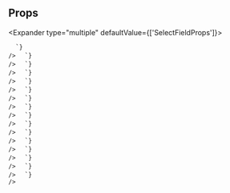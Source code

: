 
## Props

<Expander type="multiple" defaultValue={['SelectFieldProps']}>
  
<ExpanderItem title="SelectFieldProps" value="SelectFieldProps">
    <ReactMarkdown
      remarkPlugins={[remarkGfm]}
      children={`
| name | type | default | description |
| ---- | ---- | ------- | ----------- |
| options | string[] | - | List of option values for select dropdown |

      `}
    />

  </ExpanderItem>

<ExpanderItem title="AriaAttributes" value="AriaAttributes">
    <ReactMarkdown
      remarkPlugins={[remarkGfm]}
      children={`
| name | type | default | description |
| ---- | ---- | ------- | ----------- |
| aria-activedescendant | string | - | Identifies the currently active element when DOM focus is on a composite widget, textbox, group, or application. |
| aria-atomic | Booleanish | - | Indicates whether assistive technologies will present all, or only parts of, the changed region based on the change notifications defined by the aria-relevant attribute. |
| aria-autocomplete | "list" &#124; "none" &#124; "inline" &#124; "both" | - | Indicates whether inputting text could trigger display of one or more predictions of the user's intended value for an input and specifies how predictions would be presented if they are made. |
| aria-busy | Booleanish | - | Indicates an element is being modified and that assistive technologies MAY want to wait until the modifications are complete before exposing them to the user. |
| aria-checked | boolean &#124; "true" &#124; "false" &#124; "mixed" | - | Indicates the current "checked" state of checkboxes, radio buttons, and other widgets. @see aria-pressed @see aria-selected. |
| aria-colcount | number | - | Defines the total number of columns in a table, grid, or treegrid. @see aria-colindex. |
| aria-colindex | number | - | Defines an element's column index or position with respect to the total number of columns within a table, grid, or treegrid. @see aria-colcount @see aria-colspan. |
| aria-colspan | number | - | Defines the number of columns spanned by a cell or gridcell within a table, grid, or treegrid. @see aria-colindex @see aria-rowspan. |
| aria-controls | string | - | Identifies the element (or elements) whose contents or presence are controlled by the current element. @see aria-owns. |
| aria-current | boolean &#124; "time" &#124; "true" &#124; "false" &#124; "page" &#124; "step" &#124; "location" &#124; "date" | - | Indicates the element that represents the current item within a container or set of related elements. |
| aria-describedby | string | - | Identifies the element (or elements) that describes the object. @see aria-labelledby |
| aria-details | string | - | Identifies the element that provides a detailed, extended description for the object. @see aria-describedby. |
| aria-disabled | Booleanish | - | Indicates that the element is perceivable but disabled, so it is not editable or otherwise operable. @see aria-hidden @see aria-readonly. |
| aria-dropeffect | "link" &#124; "none" &#124; "copy" &#124; "execute" &#124; "move" &#124; "popup" | - | Indicates what functions can be performed when a dragged object is released on the drop target. @deprecated in ARIA 1.1 |
| aria-errormessage | string | - | Identifies the element that provides an error message for the object. @see aria-invalid @see aria-describedby. |
| aria-expanded | Booleanish | - | Indicates whether the element, or another grouping element it controls, is currently expanded or collapsed. |
| aria-flowto | string | - | Identifies the next element (or elements) in an alternate reading order of content which, at the user's discretion, allows assistive technology to override the general default of reading in document source order. |
| aria-grabbed | Booleanish | - | Indicates an element's "grabbed" state in a drag-and-drop operation. @deprecated in ARIA 1.1 |
| aria-haspopup | boolean &#124; "dialog" &#124; "menu" &#124; "true" &#124; "false" &#124; "grid" &#124; "listbox" &#124; "tree" | - | Indicates the availability and type of interactive popup element, such as menu or dialog, that can be triggered by an element. |
| aria-hidden | Booleanish | - | Indicates whether the element is exposed to an accessibility API. @see aria-disabled. |
| aria-invalid | boolean &#124; "true" &#124; "false" &#124; "grammar" &#124; "spelling" | - | Indicates the entered value does not conform to the format expected by the application. @see aria-errormessage. |
| aria-keyshortcuts | string | - | Indicates keyboard shortcuts that an author has implemented to activate or give focus to an element. |
| aria-label | string | - | Defines a string value that labels the current element. @see aria-labelledby. |
| aria-labelledby | string | - | Identifies the element (or elements) that labels the current element. @see aria-describedby. |
| aria-level | number | - | Defines the hierarchical level of an element within a structure. |
| aria-live | "off" &#124; "assertive" &#124; "polite" | - | Indicates that an element will be updated, and describes the types of updates the user agents, assistive technologies, and user can expect from the live region. |
| aria-modal | Booleanish | - | Indicates whether an element is modal when displayed. |
| aria-multiline | Booleanish | - | Indicates whether a text box accepts multiple lines of input or only a single line. |
| aria-multiselectable | Booleanish | - | Indicates that the user may select more than one item from the current selectable descendants. |
| aria-orientation | "horizontal" &#124; "vertical" | - | Indicates whether the element's orientation is horizontal, vertical, or unknown/ambiguous. |
| aria-owns | string | - | Identifies an element (or elements) in order to define a visual, functional, or contextual parent/child relationship between DOM elements where the DOM hierarchy cannot be used to represent the relationship. @see aria-controls. |
| aria-placeholder | string | - | Defines a short hint (a word or short phrase) intended to aid the user with data entry when the control has no value. A hint could be a sample value or a brief description of the expected format. |
| aria-posinset | number | - | Defines an element's number or position in the current set of listitems or treeitems. Not required if all elements in the set are present in the DOM. @see aria-setsize. |
| aria-pressed | boolean &#124; "true" &#124; "false" &#124; "mixed" | - | Indicates the current "pressed" state of toggle buttons. @see aria-checked @see aria-selected. |
| aria-readonly | Booleanish | - | Indicates that the element is not editable, but is otherwise operable. @see aria-disabled. |
| aria-relevant | "text" &#124; "additions" &#124; "additions removals" &#124; "additions text" &#124; "all" &#124; "removals" &#124; "removals additions" &#124; "removals text" &#124; "text additions" &#124; "text removals" | - | Indicates what notifications the user agent will trigger when the accessibility tree within a live region is modified. @see aria-atomic. |
| aria-required | Booleanish | - | Indicates that user input is required on the element before a form may be submitted. |
| aria-roledescription | string | - | Defines a human-readable, author-localized description for the role of an element. |
| aria-rowcount | number | - | Defines the total number of rows in a table, grid, or treegrid. @see aria-rowindex. |
| aria-rowindex | number | - | Defines an element's row index or position with respect to the total number of rows within a table, grid, or treegrid. @see aria-rowcount @see aria-rowspan. |
| aria-rowspan | number | - | Defines the number of rows spanned by a cell or gridcell within a table, grid, or treegrid. @see aria-rowindex @see aria-colspan. |
| aria-selected | Booleanish | - | Indicates the current "selected" state of various widgets. @see aria-checked @see aria-pressed. |
| aria-setsize | number | - | Defines the number of items in the current set of listitems or treeitems. Not required if all elements in the set are present in the DOM. @see aria-posinset. |
| aria-sort | "none" &#124; "ascending" &#124; "descending" &#124; "other" | - | Indicates if items in a table or grid are sorted in ascending or descending order. |
| aria-valuemax | number | - | Defines the maximum allowed value for a range widget. |
| aria-valuemin | number | - | Defines the minimum allowed value for a range widget. |
| aria-valuenow | number | - | Defines the current value for a range widget. @see aria-valuetext. |
| aria-valuetext | string | - | Defines the human readable text alternative of aria-valuenow for a range widget. |

      `}
    />

  </ExpanderItem>

<ExpanderItem title="AriaProps" value="AriaProps">
    <ReactMarkdown
      remarkPlugins={[remarkGfm]}
      children={`
| name | type | default | description |
| ---- | ---- | ------- | ----------- |
| ariaLabel | string | - |  |
| ariaValuetext | string | - |  |
| role | React.AriaRole | - |  |

      `}
    />

  </ExpanderItem>

<ExpanderItem title="Attributes" value="Attributes">
    <ReactMarkdown
      remarkPlugins={[remarkGfm]}
      children={`
| name | type | default | description |
| ---- | ---- | ------- | ----------- |
| key | Key | - |  |

      `}
    />

  </ExpanderItem>

<ExpanderItem title="BaseComponentProps" value="BaseComponentProps">
    <ReactMarkdown
      remarkPlugins={[remarkGfm]}
      children={`
| name | type | default | description |
| ---- | ---- | ------- | ----------- |
| as | ElementType | - |  |
| id | string | - | Unique identifier |
| className | string | - | Additional CSS class name for component |
| testId | string | - | Used to provide a &#96;data-testid&#96; attribute for testing purposes |

      `}
    />

  </ExpanderItem>

<ExpanderItem title="BaseStyleProps" value="BaseStyleProps">
    <ReactMarkdown
      remarkPlugins={[remarkGfm]}
      children={`
| name | type | default | description |
| ---- | ---- | ------- | ----------- |
| alignSelf | ResponsiveStyle&#60;StyleToken&#60;AlignSelf&#62;&#62; | - |  |
| backgroundColor | ResponsiveStyle&#60;StyleToken&#60;BackgroundColor&#62;&#62; | - |  |
| backgroundImage | ResponsiveStyle&#60;StyleToken&#60;BackgroundImage&#62;&#62; | - |  |
| border | ResponsiveStyle&#60;StyleToken&#60;Border&#60;0 &#124; (string & \{\})&#62;&#62;&#62; | - |  |
| borderRadius | ResponsiveStyle&#60;StyleToken&#60;BorderRadius&#60;0 &#124; (string & \{\})&#62;&#62;&#62; | - |  |
| bottom | ResponsiveStyle&#60;StyleToken&#60;Bottom&#60;0 &#124; (string & \{\})&#62;&#62;&#62; | - |  |
| boxShadow | ResponsiveStyle&#60;StyleToken&#60;BoxShadow&#62;&#62; | - |  |
| color | ResponsiveStyle&#60;StyleToken&#60;Color&#62;&#62; | - |  |
| display | ResponsiveStyle&#60;StyleToken&#60;Display&#62;&#62; | - |  |
| fontFamily | ResponsiveStyle&#60;StyleToken&#60;FontFamily&#62;&#62; | - |  |
| fontSize | ResponsiveStyle&#60;StyleToken&#60;FontSize&#60;0 &#124; (string & \{\})&#62;&#62;&#62; | - |  |
| fontStyle | ResponsiveStyle&#60;StyleToken&#60;FontStyle&#62;&#62; | - |  |
| fontWeight | ResponsiveStyle&#60;StyleToken&#60;FontWeight&#62;&#62; | - |  |
| height | ResponsiveStyle&#60;StyleToken&#60;Height&#60;0 &#124; (string & \{\})&#62;&#62;&#62; | - |  |
| left | ResponsiveStyle&#60;StyleToken&#60;Left&#60;0 &#124; (string & \{\})&#62;&#62;&#62; | - |  |
| letterSpacing | ResponsiveStyle&#60;StyleToken&#60;LetterSpacing&#60;0 &#124; (string & \{\})&#62;&#62;&#62; | - |  |
| lineHeight | ResponsiveStyle&#60;StyleToken&#60;LineHeight&#60;0 &#124; (string & \{\})&#62;&#62;&#62; | - |  |
| margin | ResponsiveStyle&#60;StyleToken&#60;Margin&#60;0 &#124; (string & \{\})&#62;&#62;&#62; | - |  |
| marginBlockEnd | ResponsiveStyle&#60;StyleToken&#60;MarginBlockEnd&#60;0 &#124; (string & \{\})&#62;&#62;&#62; | - |  |
| marginBlockStart | ResponsiveStyle&#60;StyleToken&#60;MarginBlockStart&#60;0 &#124; (string & \{\})&#62;&#62;&#62; | - |  |
| marginBottom | ResponsiveStyle&#60;StyleToken&#60;MarginBlockEnd&#60;0 &#124; (string & \{\})&#62;&#62;&#62; | - |  |
| marginInlineEnd | ResponsiveStyle&#60;StyleToken&#60;MarginInlineEnd&#60;0 &#124; (string & \{\})&#62;&#62;&#62; | - |  |
| marginInlineStart | ResponsiveStyle&#60;StyleToken&#60;MarginInlineStart&#60;0 &#124; (string & \{\})&#62;&#62;&#62; | - |  |
| marginLeft | ResponsiveStyle&#60;StyleToken&#60;MarginInlineStart&#60;0 &#124; (string & \{\})&#62;&#62;&#62; | - |  |
| marginRight | ResponsiveStyle&#60;StyleToken&#60;MarginInlineEnd&#60;0 &#124; (string & \{\})&#62;&#62;&#62; | - |  |
| marginTop | ResponsiveStyle&#60;StyleToken&#60;MarginBlockStart&#60;0 &#124; (string & \{\})&#62;&#62;&#62; | - |  |
| maxHeight | ResponsiveStyle&#60;StyleToken&#60;MaxHeight&#60;0 &#124; (string & \{\})&#62;&#62;&#62; | - |  |
| maxWidth | ResponsiveStyle&#60;StyleToken&#60;MaxWidth&#60;0 &#124; (string & \{\})&#62;&#62;&#62; | - |  |
| minHeight | ResponsiveStyle&#60;StyleToken&#60;MinHeight&#60;0 &#124; (string & \{\})&#62;&#62;&#62; | - |  |
| minWidth | ResponsiveStyle&#60;StyleToken&#60;MinWidth&#60;0 &#124; (string & \{\})&#62;&#62;&#62; | - |  |
| opacity | ResponsiveStyle&#60;StyleToken&#60;Opacity&#62;&#62; | - |  |
| overflow | ResponsiveStyle&#60;StyleToken&#60;Overflow&#62;&#62; | - |  |
| padding | ResponsiveStyle&#60;StyleToken&#60;Padding&#60;0 &#124; (string & \{\})&#62;&#62;&#62; | - |  |
| paddingBlockEnd | ResponsiveStyle&#60;StyleToken&#60;MarginBlockEnd&#60;0 &#124; (string & \{\})&#62;&#62;&#62; | - |  |
| paddingBlockStart | ResponsiveStyle&#60;StyleToken&#60;MarginBlockStart&#60;0 &#124; (string & \{\})&#62;&#62;&#62; | - |  |
| paddingBottom | ResponsiveStyle&#60;StyleToken&#60;PaddingBlockEnd&#60;0 &#124; (string & \{\})&#62;&#62;&#62; | - |  |
| paddingInlineEnd | ResponsiveStyle&#60;StyleToken&#60;MarginInlineEnd&#60;0 &#124; (string & \{\})&#62;&#62;&#62; | - |  |
| paddingInlineStart | ResponsiveStyle&#60;StyleToken&#60;MarginInlineStart&#60;0 &#124; (string & \{\})&#62;&#62;&#62; | - |  |
| paddingLeft | ResponsiveStyle&#60;StyleToken&#60;PaddingInlineStart&#60;0 &#124; (string & \{\})&#62;&#62;&#62; | - |  |
| paddingRight | ResponsiveStyle&#60;StyleToken&#60;PaddingInlineEnd&#60;0 &#124; (string & \{\})&#62;&#62;&#62; | - |  |
| paddingTop | ResponsiveStyle&#60;StyleToken&#60;PaddingBlockStart&#60;0 &#124; (string & \{\})&#62;&#62;&#62; | - |  |
| position | ResponsiveStyle&#60;StyleToken&#60;Position&#62;&#62; | - |  |
| right | ResponsiveStyle&#60;StyleToken&#60;Right&#60;0 &#124; (string & \{\})&#62;&#62;&#62; | - |  |
| textAlign | ResponsiveStyle&#60;StyleToken&#60;TextAlign&#62;&#62; | - |  |
| textDecoration | ResponsiveStyle&#60;StyleToken&#60;TextDecoration&#60;0 &#124; (string & \{\})&#62;&#62;&#62; | - |  |
| textTransform | ResponsiveStyle&#60;StyleToken&#60;TextTransform&#62;&#62; | - |  |
| top | ResponsiveStyle&#60;StyleToken&#60;Top&#60;0 &#124; (string & \{\})&#62;&#62;&#62; | - |  |
| transform | ResponsiveStyle&#60;StyleToken&#60;Transform&#62;&#62; | - |  |
| transformOrigin | ResponsiveStyle&#60;StyleToken&#60;TransformOrigin&#60;0 &#124; (string & \{\})&#62;&#62;&#62; | - |  |
| width | ResponsiveStyle&#60;StyleToken&#60;Width&#60;0 &#124; (string & \{\})&#62;&#62;&#62; | - |  |
| whiteSpace | ResponsiveStyle&#60;StyleToken&#60;WhiteSpace&#62;&#62; | - |  |

      `}
    />

  </ExpanderItem>

<ExpanderItem title="CSSLayoutStyleProps" value="CSSLayoutStyleProps">
    <ReactMarkdown
      remarkPlugins={[remarkGfm]}
      children={`
| name | type | default | description |
| ---- | ---- | ------- | ----------- |
| alignItems | ResponsiveStyle&#60;AlignItems&#62; | - | Controls where the Flex/Grid items sit on the cross axis. |
| alignContent | ResponsiveStyle&#60;AlignContent&#62; | - | Sets the distribution of space between and around content items |
| justifyContent | ResponsiveStyle&#60;JustifyContent&#62; | - | Controls where the Flex/Grid items sit on the main axis. |
| gap | ResponsiveStyle&#60;StyleToken&#60;Gap&#60;0 &#124; (string & \{\})&#62;&#62;&#62; | - | Spacing between child components. Shorthand for rowGap and columnGap. |
| columnGap | ResponsiveStyle&#60;StyleToken&#60;GridColumnGap&#60;0 &#124; (string & \{\})&#62;&#62;&#62; | - | Spacing between Flex/Grid child columns |
| rowGap | ResponsiveStyle&#60;StyleToken&#60;RowGap&#60;0 &#124; (string & \{\})&#62;&#62;&#62; | - | Spacing between Flex/Grid child rows |

      `}
    />

  </ExpanderItem>

<ExpanderItem title="DOMAttributes" value="DOMAttributes">
    <ReactMarkdown
      remarkPlugins={[remarkGfm]}
      children={`
| name | type | default | description |
| ---- | ---- | ------- | ----------- |
| dangerouslySetInnerHTML | \{ __html: string; \} | - |  |
| onCopy | ClipboardEventHandler&#60;HTMLSelectElement&#62; | - |  |
| onCopyCapture | ClipboardEventHandler&#60;HTMLSelectElement&#62; | - |  |
| onCut | ClipboardEventHandler&#60;HTMLSelectElement&#62; | - |  |
| onCutCapture | ClipboardEventHandler&#60;HTMLSelectElement&#62; | - |  |
| onPaste | ClipboardEventHandler&#60;HTMLSelectElement&#62; | - |  |
| onPasteCapture | ClipboardEventHandler&#60;HTMLSelectElement&#62; | - |  |
| onCompositionEnd | CompositionEventHandler&#60;HTMLSelectElement&#62; | - |  |
| onCompositionEndCapture | CompositionEventHandler&#60;HTMLSelectElement&#62; | - |  |
| onCompositionStart | CompositionEventHandler&#60;HTMLSelectElement&#62; | - |  |
| onCompositionStartCapture | CompositionEventHandler&#60;HTMLSelectElement&#62; | - |  |
| onCompositionUpdate | CompositionEventHandler&#60;HTMLSelectElement&#62; | - |  |
| onCompositionUpdateCapture | CompositionEventHandler&#60;HTMLSelectElement&#62; | - |  |
| onFocus | FocusEventHandler&#60;HTMLSelectElement&#62; | - |  |
| onFocusCapture | FocusEventHandler&#60;HTMLSelectElement&#62; | - |  |
| onBlur | FocusEventHandler&#60;HTMLSelectElement&#62; | - |  |
| onBlurCapture | FocusEventHandler&#60;HTMLSelectElement&#62; | - |  |
| onChangeCapture | FormEventHandler&#60;HTMLSelectElement&#62; | - |  |
| onBeforeInput | FormEventHandler&#60;HTMLSelectElement&#62; | - |  |
| onBeforeInputCapture | FormEventHandler&#60;HTMLSelectElement&#62; | - |  |
| onInput | FormEventHandler&#60;HTMLSelectElement&#62; | - |  |
| onInputCapture | FormEventHandler&#60;HTMLSelectElement&#62; | - |  |
| onReset | FormEventHandler&#60;HTMLSelectElement&#62; | - |  |
| onResetCapture | FormEventHandler&#60;HTMLSelectElement&#62; | - |  |
| onSubmit | FormEventHandler&#60;HTMLSelectElement&#62; | - |  |
| onSubmitCapture | FormEventHandler&#60;HTMLSelectElement&#62; | - |  |
| onInvalid | FormEventHandler&#60;HTMLSelectElement&#62; | - |  |
| onInvalidCapture | FormEventHandler&#60;HTMLSelectElement&#62; | - |  |
| onLoad | ReactEventHandler&#60;HTMLSelectElement&#62; | - |  |
| onLoadCapture | ReactEventHandler&#60;HTMLSelectElement&#62; | - |  |
| onError | ReactEventHandler&#60;HTMLSelectElement&#62; | - |  |
| onErrorCapture | ReactEventHandler&#60;HTMLSelectElement&#62; | - |  |
| onKeyDown | KeyboardEventHandler&#60;HTMLSelectElement&#62; | - |  |
| onKeyDownCapture | KeyboardEventHandler&#60;HTMLSelectElement&#62; | - |  |
| onKeyPress | KeyboardEventHandler&#60;HTMLSelectElement&#62; | - | @deprecated |
| onKeyPressCapture | KeyboardEventHandler&#60;HTMLSelectElement&#62; | - | @deprecated |
| onKeyUp | KeyboardEventHandler&#60;HTMLSelectElement&#62; | - |  |
| onKeyUpCapture | KeyboardEventHandler&#60;HTMLSelectElement&#62; | - |  |
| onAbort | ReactEventHandler&#60;HTMLSelectElement&#62; | - |  |
| onAbortCapture | ReactEventHandler&#60;HTMLSelectElement&#62; | - |  |
| onCanPlay | ReactEventHandler&#60;HTMLSelectElement&#62; | - |  |
| onCanPlayCapture | ReactEventHandler&#60;HTMLSelectElement&#62; | - |  |
| onCanPlayThrough | ReactEventHandler&#60;HTMLSelectElement&#62; | - |  |
| onCanPlayThroughCapture | ReactEventHandler&#60;HTMLSelectElement&#62; | - |  |
| onDurationChange | ReactEventHandler&#60;HTMLSelectElement&#62; | - |  |
| onDurationChangeCapture | ReactEventHandler&#60;HTMLSelectElement&#62; | - |  |
| onEmptied | ReactEventHandler&#60;HTMLSelectElement&#62; | - |  |
| onEmptiedCapture | ReactEventHandler&#60;HTMLSelectElement&#62; | - |  |
| onEncrypted | ReactEventHandler&#60;HTMLSelectElement&#62; | - |  |
| onEncryptedCapture | ReactEventHandler&#60;HTMLSelectElement&#62; | - |  |
| onEnded | ReactEventHandler&#60;HTMLSelectElement&#62; | - |  |
| onEndedCapture | ReactEventHandler&#60;HTMLSelectElement&#62; | - |  |
| onLoadedData | ReactEventHandler&#60;HTMLSelectElement&#62; | - |  |
| onLoadedDataCapture | ReactEventHandler&#60;HTMLSelectElement&#62; | - |  |
| onLoadedMetadata | ReactEventHandler&#60;HTMLSelectElement&#62; | - |  |
| onLoadedMetadataCapture | ReactEventHandler&#60;HTMLSelectElement&#62; | - |  |
| onLoadStart | ReactEventHandler&#60;HTMLSelectElement&#62; | - |  |
| onLoadStartCapture | ReactEventHandler&#60;HTMLSelectElement&#62; | - |  |
| onPause | ReactEventHandler&#60;HTMLSelectElement&#62; | - |  |
| onPauseCapture | ReactEventHandler&#60;HTMLSelectElement&#62; | - |  |
| onPlay | ReactEventHandler&#60;HTMLSelectElement&#62; | - |  |
| onPlayCapture | ReactEventHandler&#60;HTMLSelectElement&#62; | - |  |
| onPlaying | ReactEventHandler&#60;HTMLSelectElement&#62; | - |  |
| onPlayingCapture | ReactEventHandler&#60;HTMLSelectElement&#62; | - |  |
| onProgress | ReactEventHandler&#60;HTMLSelectElement&#62; | - |  |
| onProgressCapture | ReactEventHandler&#60;HTMLSelectElement&#62; | - |  |
| onRateChange | ReactEventHandler&#60;HTMLSelectElement&#62; | - |  |
| onRateChangeCapture | ReactEventHandler&#60;HTMLSelectElement&#62; | - |  |
| onSeeked | ReactEventHandler&#60;HTMLSelectElement&#62; | - |  |
| onSeekedCapture | ReactEventHandler&#60;HTMLSelectElement&#62; | - |  |
| onSeeking | ReactEventHandler&#60;HTMLSelectElement&#62; | - |  |
| onSeekingCapture | ReactEventHandler&#60;HTMLSelectElement&#62; | - |  |
| onStalled | ReactEventHandler&#60;HTMLSelectElement&#62; | - |  |
| onStalledCapture | ReactEventHandler&#60;HTMLSelectElement&#62; | - |  |
| onSuspend | ReactEventHandler&#60;HTMLSelectElement&#62; | - |  |
| onSuspendCapture | ReactEventHandler&#60;HTMLSelectElement&#62; | - |  |
| onTimeUpdate | ReactEventHandler&#60;HTMLSelectElement&#62; | - |  |
| onTimeUpdateCapture | ReactEventHandler&#60;HTMLSelectElement&#62; | - |  |
| onVolumeChange | ReactEventHandler&#60;HTMLSelectElement&#62; | - |  |
| onVolumeChangeCapture | ReactEventHandler&#60;HTMLSelectElement&#62; | - |  |
| onWaiting | ReactEventHandler&#60;HTMLSelectElement&#62; | - |  |
| onWaitingCapture | ReactEventHandler&#60;HTMLSelectElement&#62; | - |  |
| onAuxClick | MouseEventHandler&#60;HTMLSelectElement&#62; | - |  |
| onAuxClickCapture | MouseEventHandler&#60;HTMLSelectElement&#62; | - |  |
| onClick | MouseEventHandler&#60;HTMLSelectElement&#62; | - |  |
| onClickCapture | MouseEventHandler&#60;HTMLSelectElement&#62; | - |  |
| onContextMenu | MouseEventHandler&#60;HTMLSelectElement&#62; | - |  |
| onContextMenuCapture | MouseEventHandler&#60;HTMLSelectElement&#62; | - |  |
| onDoubleClick | MouseEventHandler&#60;HTMLSelectElement&#62; | - |  |
| onDoubleClickCapture | MouseEventHandler&#60;HTMLSelectElement&#62; | - |  |
| onDrag | DragEventHandler&#60;HTMLSelectElement&#62; | - |  |
| onDragCapture | DragEventHandler&#60;HTMLSelectElement&#62; | - |  |
| onDragEnd | DragEventHandler&#60;HTMLSelectElement&#62; | - |  |
| onDragEndCapture | DragEventHandler&#60;HTMLSelectElement&#62; | - |  |
| onDragEnter | DragEventHandler&#60;HTMLSelectElement&#62; | - |  |
| onDragEnterCapture | DragEventHandler&#60;HTMLSelectElement&#62; | - |  |
| onDragExit | DragEventHandler&#60;HTMLSelectElement&#62; | - |  |
| onDragExitCapture | DragEventHandler&#60;HTMLSelectElement&#62; | - |  |
| onDragLeave | DragEventHandler&#60;HTMLSelectElement&#62; | - |  |
| onDragLeaveCapture | DragEventHandler&#60;HTMLSelectElement&#62; | - |  |
| onDragOver | DragEventHandler&#60;HTMLSelectElement&#62; | - |  |
| onDragOverCapture | DragEventHandler&#60;HTMLSelectElement&#62; | - |  |
| onDragStart | DragEventHandler&#60;HTMLSelectElement&#62; | - |  |
| onDragStartCapture | DragEventHandler&#60;HTMLSelectElement&#62; | - |  |
| onDrop | DragEventHandler&#60;HTMLSelectElement&#62; | - |  |
| onDropCapture | DragEventHandler&#60;HTMLSelectElement&#62; | - |  |
| onMouseDown | MouseEventHandler&#60;HTMLSelectElement&#62; | - |  |
| onMouseDownCapture | MouseEventHandler&#60;HTMLSelectElement&#62; | - |  |
| onMouseEnter | MouseEventHandler&#60;HTMLSelectElement&#62; | - |  |
| onMouseLeave | MouseEventHandler&#60;HTMLSelectElement&#62; | - |  |
| onMouseMove | MouseEventHandler&#60;HTMLSelectElement&#62; | - |  |
| onMouseMoveCapture | MouseEventHandler&#60;HTMLSelectElement&#62; | - |  |
| onMouseOut | MouseEventHandler&#60;HTMLSelectElement&#62; | - |  |
| onMouseOutCapture | MouseEventHandler&#60;HTMLSelectElement&#62; | - |  |
| onMouseOver | MouseEventHandler&#60;HTMLSelectElement&#62; | - |  |
| onMouseOverCapture | MouseEventHandler&#60;HTMLSelectElement&#62; | - |  |
| onMouseUp | MouseEventHandler&#60;HTMLSelectElement&#62; | - |  |
| onMouseUpCapture | MouseEventHandler&#60;HTMLSelectElement&#62; | - |  |
| onSelect | ReactEventHandler&#60;HTMLSelectElement&#62; | - |  |
| onSelectCapture | ReactEventHandler&#60;HTMLSelectElement&#62; | - |  |
| onTouchCancel | TouchEventHandler&#60;HTMLSelectElement&#62; | - |  |
| onTouchCancelCapture | TouchEventHandler&#60;HTMLSelectElement&#62; | - |  |
| onTouchEnd | TouchEventHandler&#60;HTMLSelectElement&#62; | - |  |
| onTouchEndCapture | TouchEventHandler&#60;HTMLSelectElement&#62; | - |  |
| onTouchMove | TouchEventHandler&#60;HTMLSelectElement&#62; | - |  |
| onTouchMoveCapture | TouchEventHandler&#60;HTMLSelectElement&#62; | - |  |
| onTouchStart | TouchEventHandler&#60;HTMLSelectElement&#62; | - |  |
| onTouchStartCapture | TouchEventHandler&#60;HTMLSelectElement&#62; | - |  |
| onPointerDown | PointerEventHandler&#60;HTMLSelectElement&#62; | - |  |
| onPointerDownCapture | PointerEventHandler&#60;HTMLSelectElement&#62; | - |  |
| onPointerMove | PointerEventHandler&#60;HTMLSelectElement&#62; | - |  |
| onPointerMoveCapture | PointerEventHandler&#60;HTMLSelectElement&#62; | - |  |
| onPointerUp | PointerEventHandler&#60;HTMLSelectElement&#62; | - |  |
| onPointerUpCapture | PointerEventHandler&#60;HTMLSelectElement&#62; | - |  |
| onPointerCancel | PointerEventHandler&#60;HTMLSelectElement&#62; | - |  |
| onPointerCancelCapture | PointerEventHandler&#60;HTMLSelectElement&#62; | - |  |
| onPointerEnter | PointerEventHandler&#60;HTMLSelectElement&#62; | - |  |
| onPointerEnterCapture | PointerEventHandler&#60;HTMLSelectElement&#62; | - |  |
| onPointerLeave | PointerEventHandler&#60;HTMLSelectElement&#62; | - |  |
| onPointerLeaveCapture | PointerEventHandler&#60;HTMLSelectElement&#62; | - |  |
| onPointerOver | PointerEventHandler&#60;HTMLSelectElement&#62; | - |  |
| onPointerOverCapture | PointerEventHandler&#60;HTMLSelectElement&#62; | - |  |
| onPointerOut | PointerEventHandler&#60;HTMLSelectElement&#62; | - |  |
| onPointerOutCapture | PointerEventHandler&#60;HTMLSelectElement&#62; | - |  |
| onGotPointerCapture | PointerEventHandler&#60;HTMLSelectElement&#62; | - |  |
| onGotPointerCaptureCapture | PointerEventHandler&#60;HTMLSelectElement&#62; | - |  |
| onLostPointerCapture | PointerEventHandler&#60;HTMLSelectElement&#62; | - |  |
| onLostPointerCaptureCapture | PointerEventHandler&#60;HTMLSelectElement&#62; | - |  |
| onScroll | UIEventHandler&#60;HTMLSelectElement&#62; | - |  |
| onScrollCapture | UIEventHandler&#60;HTMLSelectElement&#62; | - |  |
| onWheel | WheelEventHandler&#60;HTMLSelectElement&#62; | - |  |
| onWheelCapture | WheelEventHandler&#60;HTMLSelectElement&#62; | - |  |
| onAnimationStart | AnimationEventHandler&#60;HTMLSelectElement&#62; | - |  |
| onAnimationStartCapture | AnimationEventHandler&#60;HTMLSelectElement&#62; | - |  |
| onAnimationEnd | AnimationEventHandler&#60;HTMLSelectElement&#62; | - |  |
| onAnimationEndCapture | AnimationEventHandler&#60;HTMLSelectElement&#62; | - |  |
| onAnimationIteration | AnimationEventHandler&#60;HTMLSelectElement&#62; | - |  |
| onAnimationIterationCapture | AnimationEventHandler&#60;HTMLSelectElement&#62; | - |  |
| onTransitionEnd | TransitionEventHandler&#60;HTMLSelectElement&#62; | - |  |
| onTransitionEndCapture | TransitionEventHandler&#60;HTMLSelectElement&#62; | - |  |

      `}
    />

  </ExpanderItem>

<ExpanderItem title="FieldProps" value="FieldProps">
    <ReactMarkdown
      remarkPlugins={[remarkGfm]}
      children={`
| name | type | default | description |
| ---- | ---- | ------- | ----------- |
| label | ReactNode | - | Label text for field (required) |
| descriptiveText | ReactNode | - | Provides additional information needed to fill field (e.g. password requirements, etc.) |
| errorMessage | string | - | When defined and &#96;hasError&#96; is true, show error message |
| labelHidden | boolean | false | Visually hide label (not recommended in most cases) |

      `}
    />

  </ExpanderItem>

<ExpanderItem title="FlexContainerStyleProps" value="FlexContainerStyleProps">
    <ReactMarkdown
      remarkPlugins={[remarkGfm]}
      children={`
| name | type | default | description |
| ---- | ---- | ------- | ----------- |
| direction | ResponsiveStyle&#60;FlexDirection&#62; | - | Sets how flex items are placed in the flex container defining the main axis and the direction (normal or reversed). (maps to flex-direction CSS property) |
| wrap | ResponsiveStyle&#60;FlexWrap&#62; | - | The flexWrap property is set on containers and it controls what happens when children overflow the size of the container along the main axis. By default, children are forced into a single line (which can shrink elements). If wrapping is allowed, items are wrapped into multiple lines along the main axis if needed. (maps to flex-wrap CSS property) |

      `}
    />

  </ExpanderItem>

<ExpanderItem title="FlexItemStyleProps" value="FlexItemStyleProps">
    <ReactMarkdown
      remarkPlugins={[remarkGfm]}
      children={`
| name | type | default | description |
| ---- | ---- | ------- | ----------- |
| flex | ResponsiveStyle&#60;Flex&#60;0 &#124; (string & \{\})&#62;&#62; | - | Shorthand for flex grow / shrink / basis |
| order | ResponsiveStyle&#60;Order&#62; | - | Controls order flex items appear |
| grow | ResponsiveStyle&#60;FlexGrow&#62; | - | Ability for flex item to grow |
| shrink | ResponsiveStyle&#60;FlexShrink&#62; | - | Ability for flex item to shrink |
| basis | ResponsiveStyle&#60;FlexBasis&#60;0 &#124; (string & \{\})&#62;&#62; | - | Default size of element before remaining space is distributed |

      `}
    />

  </ExpanderItem>

<ExpanderItem title="GridItemStyleProps" value="GridItemStyleProps">
    <ReactMarkdown
      remarkPlugins={[remarkGfm]}
      children={`
| name | type | default | description |
| ---- | ---- | ------- | ----------- |
| area | ResponsiveStyle&#60;GridArea&#62; | - |  |
| column | ResponsiveStyle&#60;GridColumn&#62; | - |  |
| columnEnd | ResponsiveStyle&#60;GridColumnEnd&#62; | - |  |
| columnSpan | ResponsiveStyle&#60;GridSpanType&#62; | - |  |
| columnStart | ResponsiveStyle&#60;GridColumnStart&#62; | - |  |
| row | ResponsiveStyle&#60;GridRow&#62; | - |  |
| rowEnd | ResponsiveStyle&#60;GridRowEnd&#62; | - |  |
| rowSpan | ResponsiveStyle&#60;GridSpanType&#62; | - |  |
| rowStart | ResponsiveStyle&#60;GridRowStart&#62; | - |  |

      `}
    />

  </ExpanderItem>

<ExpanderItem title="HTMLAttributes" value="HTMLAttributes">
    <ReactMarkdown
      remarkPlugins={[remarkGfm]}
      children={`
| name | type | default | description |
| ---- | ---- | ------- | ----------- |
| slot | string | - |  |
| title | string | - |  |
| defaultChecked | boolean | - |  |
| suppressContentEditableWarning | boolean | - |  |
| suppressHydrationWarning | boolean | - |  |
| accessKey | string | - |  |
| contentEditable | Booleanish &#124; "inherit" | - |  |
| contextMenu | string | - |  |
| dir | string | - |  |
| draggable | Booleanish | - |  |
| hidden | boolean | - |  |
| lang | string | - |  |
| spellCheck | Booleanish | - |  |
| tabIndex | number | - |  |
| translate | "yes" &#124; "no" | - |  |
| radioGroup | string | - |  |
| about | string | - |  |
| datatype | string | - |  |
| inlist | any | - |  |
| prefix | string | - |  |
| property | string | - |  |
| resource | string | - |  |
| typeof | string | - |  |
| vocab | string | - |  |
| autoCapitalize | string | - |  |
| autoCorrect | string | - |  |
| autoSave | string | - |  |
| itemProp | string | - |  |
| itemScope | boolean | - |  |
| itemType | string | - |  |
| itemID | string | - |  |
| itemRef | string | - |  |
| results | number | - |  |
| security | string | - |  |
| unselectable | "on" &#124; "off" | - |  |
| inputMode | "text" &#124; "none" &#124; "search" &#124; "tel" &#124; "url" &#124; "email" &#124; "numeric" &#124; "decimal" | - | Hints at the type of data that might be entered by the user while editing the element or its contents @see https://html.spec.whatwg.org/multipage/interaction.html#input-modalities:-the-inputmode-attribute |
| is | string | - | Specify that a standard HTML element should behave like a defined custom built-in element @see https://html.spec.whatwg.org/multipage/custom-elements.html#attr-is |

      `}
    />

  </ExpanderItem>

<ExpanderItem title="RefAttributes" value="RefAttributes">
    <ReactMarkdown
      remarkPlugins={[remarkGfm]}
      children={`
| name | type | default | description |
| ---- | ---- | ------- | ----------- |
| ref | Ref&#60;HTMLSelectElement&#62; | - |  |

      `}
    />

  </ExpanderItem>

<ExpanderItem title="SelectHTMLAttributes" value="SelectHTMLAttributes">
    <ReactMarkdown
      remarkPlugins={[remarkGfm]}
      children={`
| name | type | default | description |
| ---- | ---- | ------- | ----------- |
| form | string | - |  |
| autoFocus | boolean | - |  |
| disabled | boolean | - |  |
| multiple | boolean | - |  |
| required | boolean | - |  |

      `}
    />

  </ExpanderItem>

<ExpanderItem title="SelectProps" value="SelectProps">
    <ReactMarkdown
      remarkPlugins={[remarkGfm]}
      children={`
| name | type | default | description |
| ---- | ---- | ------- | ----------- |
| isDisabled | boolean | - |  |
| autoComplete | string | - |  |
| name | string | - |  |
| size | SelectSize | - |  |
| value | string | - |  |
| onChange | ChangeEventHandler&#60;HTMLSelectElement&#62; | - |  |
| defaultValue | string | - |  |
| placeholder | string | - |  |
| variation | "quiet" | - |  |
| icon | ReactElement&#60;any, string &#124; JSXElementConstructor&#60;any&#62;&#62; | - |  |
| iconColor | string | - |  |
| hasError | boolean | - |  |
| isRequired | boolean | - |  |

      `}
    />

  </ExpanderItem>

<ExpanderItem title="ViewProps" value="ViewProps">
    <ReactMarkdown
      remarkPlugins={[remarkGfm]}
      children={`
| name | type | default | description |
| ---- | ---- | ------- | ----------- |
| style | CSSProperties | - |  |

      `}
    />

  </ExpanderItem>

</Expander>
